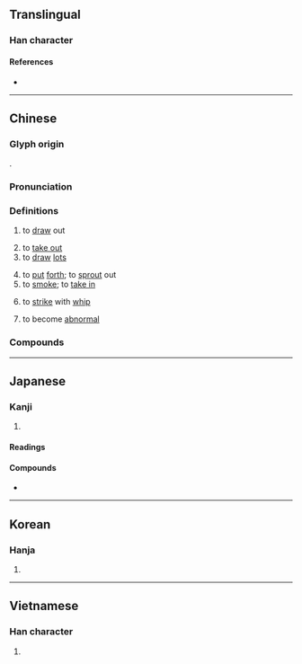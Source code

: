 {{character info/new}}
==Translingual==

===Han character===
{{Han char|rn=64|rad=手|as=05|sn=8|four=55060|canj=QLW|ids=⿰扌由}}

====References====
* {{Han ref|kx=0424.080|dkj=11930|dj=0772.040|hdz=31852.020|uh=62BD|ud=25277|bh=A9E2|bd=43490}}

----

==Chinese==
{{zh-forms}}

===Glyph origin===
{{Han etym}}
{{Han compound|手|由|alt1=扌|ls=psc|c1=s|c2=p}}.

===Pronunciation===
{{zh-pron
|m=chōu
|c=cau1
|h=pfs=chhû
|md=
|mn=thiu
|w=
|ma=y
|mc=y
|oc=y
|cat=v
}}

===Definitions===
{{zh-hanzi}}

# to [[draw]] out
#: {{zh-x|抽水|to '''pump''' water}}
# to [[take out]] {{gloss|object, person, time, etc.}}
# to [[draw]] [[lots]]
#: {{zh-x|抽獎|to '''draw''' for a prize}}
#: {{zh-x|抽籤|to '''draw''' lots}}
# to [[put]] [[forth]]; to [[sprout]] out
# to [[smoke]]; to [[take in]]
#: {{zh-x|抽煙|to '''smoke'''}}
# to [[strike]] with [[whip]]
# {{lb|zh|slang}} to become [[abnormal]]
#: {{zh-x|我 顯示器 抽 了。|My monitor '''goes crazy'''.}}

===Compounds===
{{zh-der|抽象|剔抽禿刷|剔抽禿揣|剝皮抽筋|十抽一|工作抽查|工作抽樣|底線抽球|打抽豐|抽丁|抽丁拔楔|抽付|抽公籤|抽冷子|抽分|抽剝|抽功夫|抽動|抽印|抽取|抽咽|抽噎|抽地|抽子|抽屜|抽後腿|抽心|抽打|抽抽噎噎|抽換|抽搐|抽搭|抽斗|抽暇|抽替|抽查|抽條|抽梯子|抽樣|抽樣調查|抽檢|抽氣機|抽水機|抽水馬桶|抽油煙機|抽泣|抽獎|抽球|抽瘋|抽稅|抽穗|抽空|抽筋|抽筋剝皮|抽筋拔骨|抽簡祿馬|抽簪|抽籤|抽紗|抽絲|抽絲剝繭|抽緒|抽縐|抽考|抽胎換骨|抽腳|抽芽|抽菸|抽蓄發電|抽薪止沸|抽血|抽調|抽豐|抽象主義|抽象名詞|抽象派|抽象畫|抽身|抽釐|抽閒|抽青配白|抽鞭子|抽頭|抽風機|抽驗|抽黃對白|抽點|抽鼻兒|拉抽屜|擢髮抽腸|瀝膽抽腸|皮裡抽肉|線抽傀儡|辦抽|過橋抽板|過河抽板|釜底抽薪|開場抽頭|隨機抽樣}}
{{zh-cat|Beginning}}

----

==Japanese==

===Kanji===
{{ja-kanji|grade=c|rs=手05}}

# {{defn|lang=ja|sort=手05}}

====Readings====
{{ja-readings
|goon=ちゅう
|kanon=ちゅう
|kun=ぬ-く, ひ-く
}}

====Compounds====
* {{ja-r|抽象|ちゅうしょう}}

----

==Korean==

===Hanja===
{{ko-hanja|hangeul=추|eumhun=|rv=chu|mr=ch'u|y=chwu}}

# {{defn|lang=ko|sort=手05}}

----

==Vietnamese==

===Han character===
{{vi-hantu|[[trừu]], [[ắp]], [[ép]], [[ẹp]], [[trìu]]|rs=手05}}

# {{defn|lang=vi}}
